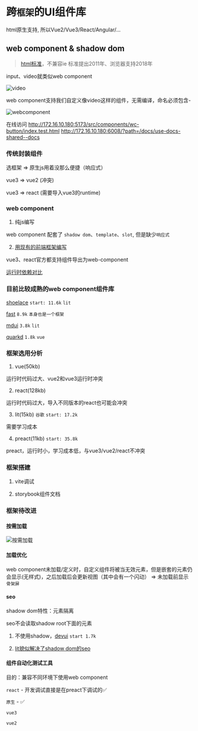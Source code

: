 # 跨`框架`的UI组件库

html原生支持, 所以Vue2/Vue3/React/Angular/...

## web component & shadow dom

> [html标准](https://developer.mozilla.org/zh-CN/docs/Web/API/Web_components)，不兼容ie
> 标准提出2011年、浏览器支持2018年

input、video就类似web component

![video](/docs/Use_Docs/video.png)

web component支持我们自定义像video这样的组件，无需编译，命名必须包含-

![webcomponent](/docs/Use_Docs/webcomponent.jpg)

在线访问
http://172.16.10.180:5173/src/components/wc-button/index.test.html
http://172.16.10.180:6008/?path=/docs/use-docs-shared--docs

### 传统封装组件
选框架 => 原生js用着没那么便捷（响应式）

vue3 => vue2 (冲突)

vue3 => react (需要导入vue3的runtime)

### web component
1. 纯js编写

  web component 配套了 `shadow dom`、`template`、`slot`, 但是缺少`响应式`

2. [用现有的前端框架编写](https://webcomponents.dev/new)

  vue3、react官方都支持组件导出为web-component

  [运行时依赖对比](https://webcomponents.dev/blog/all-the-ways-to-make-a-web-component/)

### 目前比较成熟的web component组件库

[shoelace](https://shoelace.style/components/dialog) `start: 11.6k` `lit`

[fast](https://www.fast.design/) `8.9k` `本身也是一个框架`

[mdui](https://www.mdui.org/zh-cn/docs/2/components/button) `3.8k` `lit`

[quarkd](https://vue-quarkd.hellobike.com/#/zh-CN/component/button) `1.8k` `vue`

### 框架选用分析

1. vue(50kb)

  运行时代码过大、vue2和vue3运行时冲突

2. react(128kb)

  运行时代码过大，导入不同版本的react也可能会冲突

3. lit(15kb) `谷歌` `start: 17.2k`

  需要学习成本

4. preact(11kb) `start: 35.8k`

  preact，运行时小，学习成本低，与vue3/vue2/react不冲突

### 框架搭建

1. vite调试

2. storybook组件文档

### 框架待改进

#### 按需加载

![按需加载](/docs/Use_Docs/axload.jpg)

#### 加载优化

web component未加载/定义时，自定义组件将被当无效元素，但是嵌套的元素仍会显示(无样式)，之后加载后会更新视图（其中会有一个闪动） => 未加载前显示`骨架屏`

#### seo
shadow dom特性：元素隔离

seo不会读取shadow root下面的元素

1. 不使用shadow，[devui](https://devui.design/components/zh-cn/button/demo) `start 1.7k`

2. [lit貌似解决了shadow dom的seo](https://lit.dev/docs/ssr/overview/)

#### 组件自动化测试工具
目的：兼容不同环境下使用web component

`react` - 开发调试直接是在preact下调试的✅

`原生` - ✅

`vue3`

`vue2`